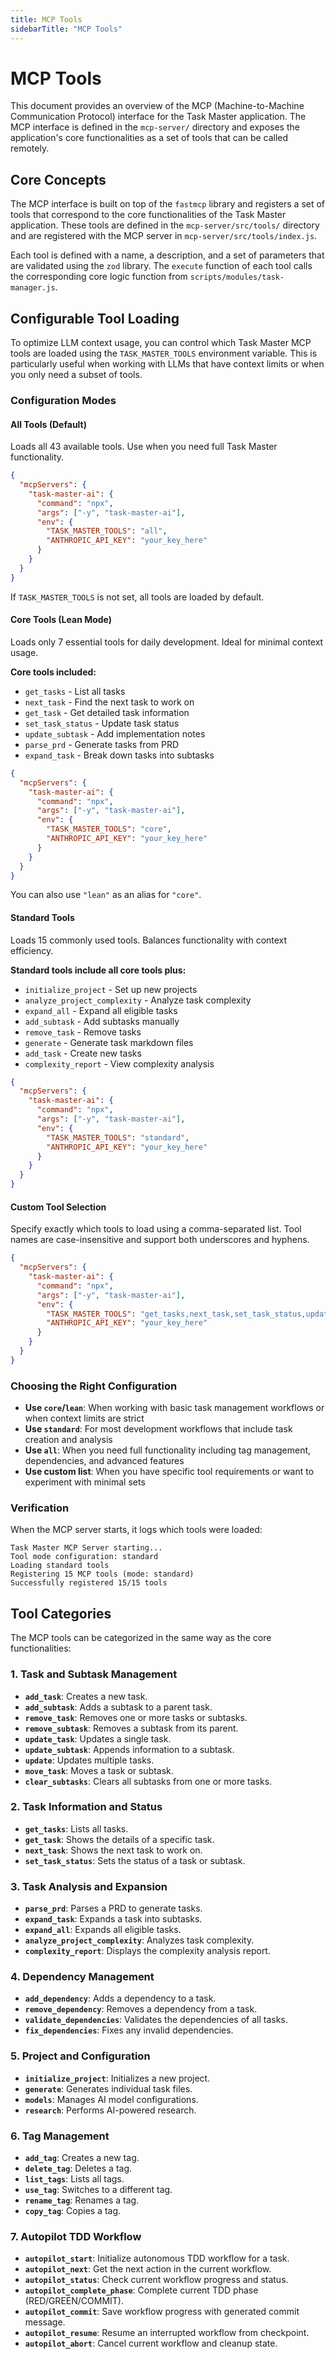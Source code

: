 ```yaml
---
title: MCP Tools
sidebarTitle: "MCP Tools"
---
```


# MCP Tools

This document provides an overview of the MCP (Machine-to-Machine Communication Protocol) interface for the Task Master application. The MCP interface is defined in the `mcp-server/` directory and exposes the application's core functionalities as a set of tools that can be called remotely.

## Core Concepts

The MCP interface is built on top of the `fastmcp` library and registers a set of tools that correspond to the core functionalities of the Task Master application. These tools are defined in the `mcp-server/src/tools/` directory and are registered with the MCP server in `mcp-server/src/tools/index.js`.

Each tool is defined with a name, a description, and a set of parameters that are validated using the `zod` library. The `execute` function of each tool calls the corresponding core logic function from `scripts/modules/task-manager.js`.

## Configurable Tool Loading

To optimize LLM context usage, you can control which Task Master MCP tools are loaded using the `TASK_MASTER_TOOLS` environment variable. This is particularly useful when working with LLMs that have context limits or when you only need a subset of tools.

### Configuration Modes

#### All Tools (Default)
Loads all 43 available tools. Use when you need full Task Master functionality.

```json
{
  "mcpServers": {
    "task-master-ai": {
      "command": "npx",
      "args": ["-y", "task-master-ai"],
      "env": {
        "TASK_MASTER_TOOLS": "all",
        "ANTHROPIC_API_KEY": "your_key_here"
      }
    }
  }
}
```

If `TASK_MASTER_TOOLS` is not set, all tools are loaded by default.

#### Core Tools (Lean Mode)
Loads only 7 essential tools for daily development. Ideal for minimal context usage.

**Core tools included:**
- `get_tasks` - List all tasks
- `next_task` - Find the next task to work on
- `get_task` - Get detailed task information
- `set_task_status` - Update task status
- `update_subtask` - Add implementation notes
- `parse_prd` - Generate tasks from PRD
- `expand_task` - Break down tasks into subtasks

```json
{
  "mcpServers": {
    "task-master-ai": {
      "command": "npx",
      "args": ["-y", "task-master-ai"],
      "env": {
        "TASK_MASTER_TOOLS": "core",
        "ANTHROPIC_API_KEY": "your_key_here"
      }
    }
  }
}
```

You can also use `"lean"` as an alias for `"core"`.

#### Standard Tools
Loads 15 commonly used tools. Balances functionality with context efficiency.

**Standard tools include all core tools plus:**
- `initialize_project` - Set up new projects
- `analyze_project_complexity` - Analyze task complexity
- `expand_all` - Expand all eligible tasks
- `add_subtask` - Add subtasks manually
- `remove_task` - Remove tasks
- `generate` - Generate task markdown files
- `add_task` - Create new tasks
- `complexity_report` - View complexity analysis

```json
{
  "mcpServers": {
    "task-master-ai": {
      "command": "npx",
      "args": ["-y", "task-master-ai"],
      "env": {
        "TASK_MASTER_TOOLS": "standard",
        "ANTHROPIC_API_KEY": "your_key_here"
      }
    }
  }
}
```

#### Custom Tool Selection
Specify exactly which tools to load using a comma-separated list. Tool names are case-insensitive and support both underscores and hyphens.

```json
{
  "mcpServers": {
    "task-master-ai": {
      "command": "npx",
      "args": ["-y", "task-master-ai"],
      "env": {
        "TASK_MASTER_TOOLS": "get_tasks,next_task,set_task_status,update_subtask",
        "ANTHROPIC_API_KEY": "your_key_here"
      }
    }
  }
}
```

### Choosing the Right Configuration

- **Use `core`/`lean`**: When working with basic task management workflows or when context limits are strict
- **Use `standard`**: For most development workflows that include task creation and analysis
- **Use `all`**: When you need full functionality including tag management, dependencies, and advanced features
- **Use custom list**: When you have specific tool requirements or want to experiment with minimal sets

### Verification

When the MCP server starts, it logs which tools were loaded:

```
Task Master MCP Server starting...
Tool mode configuration: standard
Loading standard tools
Registering 15 MCP tools (mode: standard)
Successfully registered 15/15 tools
```

## Tool Categories

The MCP tools can be categorized in the same way as the core functionalities:

### 1. Task and Subtask Management

-   **`add_task`**: Creates a new task.
-   **`add_subtask`**: Adds a subtask to a parent task.
-   **`remove_task`**: Removes one or more tasks or subtasks.
-   **`remove_subtask`**: Removes a subtask from its parent.
-   **`update_task`**: Updates a single task.
-   **`update_subtask`**: Appends information to a subtask.
-   **`update`**: Updates multiple tasks.
-   **`move_task`**: Moves a task or subtask.
-   **`clear_subtasks`**: Clears all subtasks from one or more tasks.

### 2. Task Information and Status

-   **`get_tasks`**: Lists all tasks.
-   **`get_task`**: Shows the details of a specific task.
-   **`next_task`**: Shows the next task to work on.
-   **`set_task_status`**: Sets the status of a task or subtask.

### 3. Task Analysis and Expansion

-   **`parse_prd`**: Parses a PRD to generate tasks.
-   **`expand_task`**: Expands a task into subtasks.
-   **`expand_all`**: Expands all eligible tasks.
-   **`analyze_project_complexity`**: Analyzes task complexity.
-   **`complexity_report`**: Displays the complexity analysis report.

### 4. Dependency Management

-   **`add_dependency`**: Adds a dependency to a task.
-   **`remove_dependency`**: Removes a dependency from a task.
-   **`validate_dependencies`**: Validates the dependencies of all tasks.
-   **`fix_dependencies`**: Fixes any invalid dependencies.

### 5. Project and Configuration

-   **`initialize_project`**: Initializes a new project.
-   **`generate`**: Generates individual task files.
-   **`models`**: Manages AI model configurations.
-   **`research`**: Performs AI-powered research.

### 6. Tag Management

-   **`add_tag`**: Creates a new tag.
-   **`delete_tag`**: Deletes a tag.
-   **`list_tags`**: Lists all tags.
-   **`use_tag`**: Switches to a different tag.
-   **`rename_tag`**: Renames a tag.
-   **`copy_tag`**: Copies a tag.

### 7. Autopilot TDD Workflow

-   **`autopilot_start`**: Initialize autonomous TDD workflow for a task.
-   **`autopilot_next`**: Get the next action in the current workflow.
-   **`autopilot_status`**: Check current workflow progress and status.
-   **`autopilot_complete_phase`**: Complete current TDD phase (RED/GREEN/COMMIT).
-   **`autopilot_commit`**: Save workflow progress with generated commit message.
-   **`autopilot_resume`**: Resume an interrupted workflow from checkpoint.
-   **`autopilot_abort`**: Cancel current workflow and cleanup state.